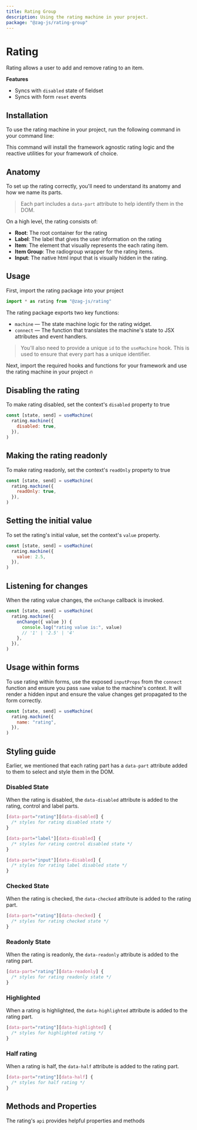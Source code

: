 ```yaml
---
title: Rating Group
description: Using the rating machine in your project.
package: "@zag-js/rating-group"
---
```


# Rating

Rating allows a user to add and remove rating to an item.

<Resources pkg="@zag-js/rating-group" />

<Showcase id="Rating" />

**Features**

- Syncs with `disabled` state of fieldset
- Syncs with form `reset` events

## Installation

To use the rating machine in your project, run the following command in your
command line:

<CodeSnippet id="rating/installation.mdx" />

This command will install the framework agnostic rating logic and the reactive
utilities for your framework of choice.

## Anatomy

To set up the rating correctly, you'll need to understand its anatomy and how we
name its parts.

> Each part includes a `data-part` attribute to help identify them in the DOM.

<Anatomy id="rating" />

On a high level, the rating consists of:

- **Root**: The root container for the rating
- **Label**: The label that gives the user information on the rating
- **Item**: The element that visually represents the each rating item.
- **Item Group**: The radiogroup wrapper for the rating items.
- **Input**: The native html input that is visually hidden in the rating.

## Usage

First, import the rating package into your project

```jsx
import * as rating from "@zag-js/rating"
```

The rating package exports two key functions:

- `machine` — The state machine logic for the rating widget.
- `connect` — The function that translates the machine's state to JSX attributes
  and event handlers.

> You'll also need to provide a unique `id` to the `useMachine` hook. This is
> used to ensure that every part has a unique identifier.

Next, import the required hooks and functions for your framework and use the
rating machine in your project 🔥

<CodeSnippet id="rating/usage.mdx" />

## Disabling the rating

To make rating disabled, set the context's `disabled` property to true

```jsx {3}
const [state, send] = useMachine(
  rating.machine({
    disabled: true,
  }),
)
```

## Making the rating readonly

To make rating readonly, set the context's `readOnly` property to true

```jsx {3}
const [state, send] = useMachine(
  rating.machine({
    readOnly: true,
  }),
)
```

## Setting the initial value

To set the rating's initial value, set the context's `value` property.

```jsx {3}
const [state, send] = useMachine(
  rating.machine({
    value: 2.5,
  }),
)
```

## Listening for changes

When the rating value changes, the `onChange` callback is invoked.

```jsx {3-8}
const [state, send] = useMachine(
  rating.machine({
    onChange({ value }) {
      console.log("rating value is:", value)
      // '1' | '2.5' | '4'
    },
  }),
)
```

## Usage within forms

To use rating within forms, use the exposed `inputProps` from the `connect`
function and ensure you pass `name` value to the machine's context. It will
render a hidden input and ensure the value changes get propagated to the form
correctly.

```jsx {3}
const [state, send] = useMachine(
  rating.machine({
    name: "rating",
  }),
)
```

## Styling guide

Earlier, we mentioned that each rating part has a `data-part` attribute added to
them to select and style them in the DOM.

### Disabled State

When the rating is disabled, the `data-disabled` attribute is added to the
rating, control and label parts.

```css
[data-part="rating"][data-disabled] {
  /* styles for rating disabled state */
}

[data-part="label"][data-disabled] {
  /* styles for rating control disabled state */
}

[data-part="input"][data-disabled] {
  /* styles for rating label disabled state */
}
```

### Checked State

When the rating is checked, the `data-checked` attribute is added to the rating
part.

```css
[data-part="rating"][data-checked] {
  /* styles for rating checked state */
}
```

### Readonly State

When the rating is readonly, the `data-readonly` attribute is added to the
rating part.

```css
[data-part="rating"][data-readonly] {
  /* styles for rating readonly state */
}
```

### Highlighted

When a rating is highlighted, the `data-highlighted` attribute is added to the
rating part.

```css
[data-part="rating"][data-highlighted] {
  /* styles for highlighted rating */
}
```

### Half rating

When a rating is half, the `data-half` attribute is added to the rating part.

```css
[data-part="rating"][data-half] {
  /* styles for half rating */
}
```

## Methods and Properties

The rating's `api` provides helpful properties and methods

<ApiTable name="rating-group" />
